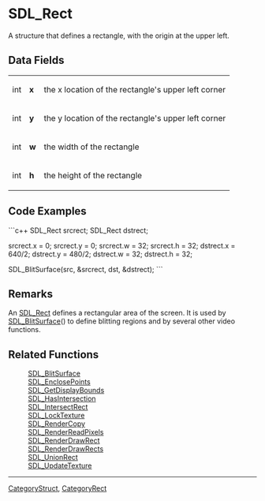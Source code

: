 <!-- pragma section-numbers off -->
<!-- pragma disable-camelcase -->

= SDL_Rect =
A structure that defines a rectangle, with the origin at the upper left.


== Data Fields ==
{|
|int
|'''x'''
|the x location of the rectangle's upper left corner
|-
|int
|'''y'''
|the y location of the rectangle's upper left corner
|-
|int
|'''w'''
|the width of the rectangle
|-
|int
|'''h'''
|the height of the rectangle
|}

== Code Examples ==
```c++
SDL_Rect srcrect;
SDL_Rect dstrect;

srcrect.x = 0;
srcrect.y = 0;
srcrect.w = 32;
srcrect.h = 32;
dstrect.x = 640/2;
dstrect.y = 480/2;
dstrect.w = 32;
dstrect.h = 32;

SDL_BlitSurface(src, &srcrect, dst, &dstrect);
```

== Remarks ==
An [[SDL_Rect]] defines a rectangular area of the screen.  It is used by [[SDL_BlitSurface]]() to define blitting regions and by several other video functions.

== Related Functions ==
:[[SDL_BlitSurface]] 
:[[SDL_EnclosePoints]]
:[[SDL_GetDisplayBounds]]
:[[SDL_HasIntersection]]
:[[SDL_IntersectRect]]
:[[SDL_LockTexture]]
:[[SDL_RenderCopy]]
:[[SDL_RenderReadPixels]]
:[[SDL_RenderDrawRect]]
:[[SDL_RenderDrawRects]]
:[[SDL_UnionRect]]
:[[SDL_UpdateTexture]]

----
[[CategoryStruct]], [[CategoryRect]]
